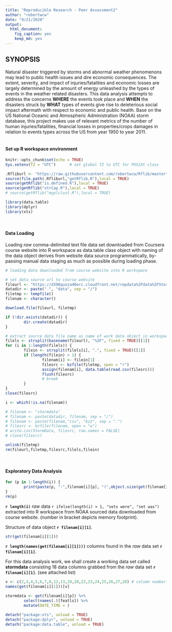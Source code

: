 ```yaml
---
title: "Reproducible Research - Peer Assessment2"
author: "robertwcw"
date: "9/21/2020"
output: 
  html_document: 
    fig_caption: yes
    keep_md: yes
---
```

## SYNOPSIS

Natural disaster triggered by storms and abnormal weather phenomenons may lead to public health issues and dire economic consequences. The extent, severity, and impact of injuries/fatalities and economic losses are largely determined by the amount of energy unleashed by the types of events in the weather related disasters. This data analysis attempts to address the concerns **WHERE** the events took place and **WHEN** the disasters struck by **WHAT** types of events give rise to deleterious social impact aftermath with respect to economic and public health. Base on the US National Oceanic and Atmospheric Administration (NOAA) storm database, this project makes use of relevant metrics of the number of human injuries/fatalities, financial losses in properties/crops damages in relation to events types across the US from year 1950 to year 2011.  
&nbsp;

#### Set up R workspace environment
```r
knitr::opts_chunk$set(echo = TRUE)
Sys.setenv(TZ = "UTC")      # set global TZ to UTC for POSIXt class

.Rfliburl <- "https://raw.githubusercontent.com/robertwcw/Rflib/master"
source(file.path(.Rfliburl,"getRflib.R"),local = TRUE)
source(getRflib("is.defined.R"),local = TRUE)
source(getRflib("strCap.R"),local = TRUE)
# source(getRflib("myplclust.R"),local = TRUE)

library(data.table)
library(dplyr)
library(xts)
```
&nbsp;

#### Data Loading

Loading *raw* comma-delimited text file data set downloaded from Coursera course website into R workspace as data.table class object with naming of the data object derives from website data source programmatically, by-passing manual data staging as much as possible during loading phase.

```r
# loading data downloaded from course website into R workspace 

# set data source url to course website
fileurl <- "https://d396qusza40orc.cloudfront.net/repdata%2Fdata%2FStormData.csv.bz2"
datadir <- paste(".", "data", sep = "/")
filetmp <- tempfile()
filenam <- character()

download.file(fileurl, filetmp)

if (!dir.exists(datadir)) {
        dir.create(datadir)
}

# extract source data file name as name of work data object in workspace 
filels <- strsplit(basename(fileurl), "%2F", fixed = TRUE)[[1]]
for (i in 1:length(filels)) {
        filein <- strsplit(filels[i], ".", fixed = TRUE)[[1]]
        if (length(filein) > 1) {
                filenam[i] <- filein[1]
                filesrc <- bzfile(filetmp, open = "r")
                assign(filenam[i], data.table(read.csv(filesrc)))
                flush(filesrc)
                # break 
        }
}
close(filesrc)

i <- which(!is.na(filenam))

# filenam <- "stormdata"
# filenam <- paste(datadir, filenam, sep = "/")
# filenam <- paste(filenam,"csv", "bz2", sep = ".")
# filesrc <- bzfile(filenam, open = "w")
# write.csv(StormData, filesrc, row.names = FALSE)
# close(filesrc)

unlink(filetmp)
rm(fileurl,filetmp,filesrc,filels,filein)
```
&nbsp;

#### Exploratory Data Analysis

```r
for (p in 1:length(i)) {
        print(paste(p, ":",filenam[i][p], "(",object.size(get(filenam[i][p]))/10e+05,"MB)"))
}
rm(p)
```
**`r length(i)`** *raw* data `r ifelse(length(i) > 1, "sets were", "set was")` extracted into R workspace from NOAA sourced data downloaded from course website. (number in bracket depicts memory footprint).

Structure of data object **`r filenam[i][1]`**.
```r
str(get(filenam[i][1]))
```
**`r length(names(get(filenam[i][1])))`** columns found in the *raw* data set **`r filenam[i][1]`**. 

For this data analysis work, we shall create a working data set called **stormdata** consisting 18 data columns grabbed from the *raw* data set **`r filenam[i][1]`**. (see attached list)
```r
v <- c(2,3,4,5,6,7,8,12,13,19,20,22,23,24,25,26,27,28) # column number
names(get(filenam[i][1]))[v]

stormdata <- get(filenam[i][p]) %>%
        select(names(.)[featls]) %>%
        mutate(DATE_TIME = )

```


```r
detach("package:xts", unload = TRUE)
detach("package:dplyr", unload = TRUE)
detach("package:data.table", unload = TRUE)
```
